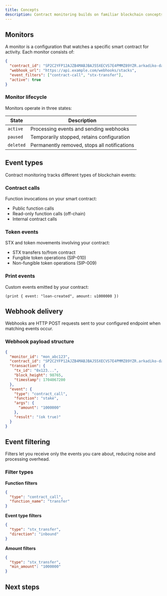 ```yaml
---
title: Concepts
description: Contract monitoring builds on familiar blockchain concepts while abstracting away the complexity of running your own infrastructure.
---
```


## Monitors

A monitor is a configuration that watches a specific smart contract for activity. Each monitor consists of:

```json
{
  "contract_id": "SP2C2YFP12AJZB4MABJBAJ55XECVS7E4PMMZ89YZR.arkadiko-dao",
  "webhook_url": "https://api.example.com/webhooks/stacks",
  "event_filters": ["contract-call", "stx-transfer"],
  "active": true
}
```

### Monitor lifecycle

Monitors operate in three states:

| State | Description |
|-------|-------------|
| `active` | Processing events and sending webhooks |
| `paused` | Temporarily stopped, retains configuration |
| `deleted` | Permanently removed, stops all notifications |

## Event types

Contract monitoring tracks different types of blockchain events:

### Contract calls

Function invocations on your smart contract:
- Public function calls
- Read-only function calls (off-chain)
- Internal contract calls

### Token events

STX and token movements involving your contract:
- STX transfers to/from contract
- Fungible token operations (SIP-010)
- Non-fungible token operations (SIP-009)

### Print events

Custom events emitted by your contract:
```clarity
(print { event: "loan-created", amount: u1000000 })
```

## Webhook delivery

Webhooks are HTTP POST requests sent to your configured endpoint when matching events occur.

### Webhook payload structure

```json
{
  "monitor_id": "mon_abc123",
  "contract_id": "SP2C2YFP12AJZB4MABJBAJ55XECVS7E4PMMZ89YZR.arkadiko-dao",
  "transaction": {
    "tx_id": "0x123...",
    "block_height": 98765,
    "timestamp": 1704067200
  },
  "event": {
    "type": "contract_call",
    "function": "stake",
    "args": {
      "amount": "1000000"
    },
    "result": "(ok true)"
  }
}
```

## Event filtering

Filters let you receive only the events you care about, reducing noise and processing overhead.

### Filter types

**Function filters**
```json
{
  "type": "contract_call",
  "function_name": "transfer"
}
```

**Event type filters**
```json
{
  "type": "stx_transfer",
  "direction": "inbound"
}
```

**Amount filters**
```json
{
  "type": "stx_transfer",
  "min_amount": "1000000"
}
```

## Next steps

<Cards>
  <NextCard
    href="/tools/contract-monitoring/monitoring-setup/create-monitor"
    title="Create your first monitor"
    description="Learn how to create your first monitor."
  />
  <NextCard
    href="/tools/contract-monitoring/event-processing/webhook-payloads"
    title="Understanding payloads"
    description="Learn how to understand webhook payloads."
  />
</Cards>